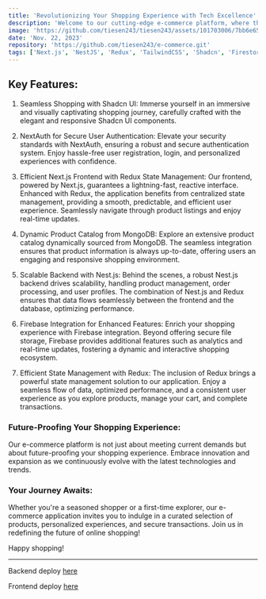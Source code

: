 ```yaml
---
title: 'Revolutionizing Your Shopping Experience with Tech Excellence'
description: 'Welcome to our cutting-edge e-commerce platform, where the convergence of Next.js, Firebase, Nest.js, MongoDB, Shadcn UI, TypeScript, NextAuth, and Redux creates a dynamic and feature-rich shopping ecosystem.'
image: 'https://github.com/tiesen243/tiesen243/assets/101703006/7bb6e65c-f8f9-4ec1-9eed-d0bfcb4d99b5'
date: 'Nov. 22, 2023'
repository: 'https://github.com/tiesen243/e-commerce.git'
tags: ['Next.js', 'NestJS', 'Redux', 'TailwindCSS', 'Shadcn', 'Firestore']
---
```


## Key Features:

1. Seamless Shopping with Shadcn UI:
Immerse yourself in an immersive and visually captivating shopping journey, carefully crafted with the elegant and responsive Shadcn UI components.

2. NextAuth for Secure User Authentication:
Elevate your security standards with NextAuth, ensuring a robust and secure authentication system. Enjoy hassle-free user registration, login, and personalized experiences with confidence.

3. Efficient Next.js Frontend with Redux State Management:
Our frontend, powered by Next.js, guarantees a lightning-fast, reactive interface. Enhanced with Redux, the application benefits from centralized state management, providing a smooth, predictable, and efficient user experience. Seamlessly navigate through product listings and enjoy real-time updates.

4. Dynamic Product Catalog from MongoDB:
Explore an extensive product catalog dynamically sourced from MongoDB. The seamless integration ensures that product information is always up-to-date, offering users an engaging and responsive shopping environment.

5. Scalable Backend with Nest.js:
Behind the scenes, a robust Nest.js backend drives scalability, handling product management, order processing, and user profiles. The combination of Nest.js and Redux ensures that data flows seamlessly between the frontend and the database, optimizing performance.

6. Firebase Integration for Enhanced Features:
Enrich your shopping experience with Firebase integration. Beyond offering secure file storage, Firebase provides additional features such as analytics and real-time updates, fostering a dynamic and interactive shopping ecosystem.

7. Efficient State Management with Redux:
The inclusion of Redux brings a powerful state management solution to our application. Enjoy a seamless flow of data, optimized performance, and a consistent user experience as you explore products, manage your cart, and complete transactions.

### Future-Proofing Your Shopping Experience:
Our e-commerce platform is not just about meeting current demands but about future-proofing your shopping experience. Embrace innovation and expansion as we continuously evolve with the latest technologies and trends.

### Your Journey Awaits:
Whether you're a seasoned shopper or a first-time explorer, our e-commerce application invites you to indulge in a curated selection of products, personalized experiences, and secure transactions. Join us in redefining the future of online shopping!

Happy shopping!

___

Backend deploy [here](https://api.tiesen.id.vn/api-docs/)

Frontend deploy [here](https://tn-store.tiesen.id.vn/)
